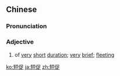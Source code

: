 ==Chinese==
{{zh-forms}}

===Pronunciation===
{{zh-pron
|m=duǎncù
|c=dyun2 cuk1
|h=pfs=tón-chhuk
|mn=toán-chhiok
|ma=Zh-duancù.ogg
|cat=a
}}

===Adjective===
{{zh-adj}}

# of [[very]] [[short]] [[duration]]; [[very]] [[brief]]; [[fleeting]]

{{zh-cat|Advanced}}

[[ko:短促]]
[[ja:短促]]
[[zh:短促]]